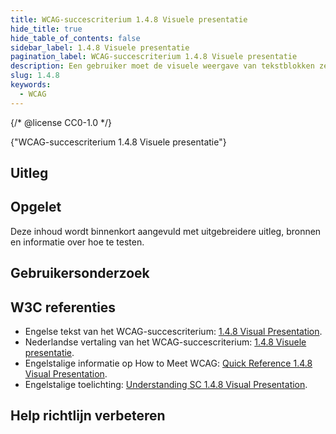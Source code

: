 ```yaml
---
title: WCAG-succescriterium 1.4.8 Visuele presentatie
hide_title: true
hide_table_of_contents: false
sidebar_label: 1.4.8 Visuele presentatie
pagination_label: WCAG-succescriterium 1.4.8 Visuele presentatie
description: Een gebruiker moet de visuele weergave van tekstblokken zelf kunnen aanpassen om deze beter te kunnen lezen.
slug: 1.4.8
keywords:
  - WCAG
---
```


{/* @license CC0-1.0 */}


<WcagHeadingGroup level={1} conformanceLevel="Niveau AAA">
  {"WCAG-succescriterium 1.4.8 Visuele presentatie"}
</WcagHeadingGroup>

## Uitleg

<Summary />

## Opgelet

Deze inhoud wordt binnenkort aangevuld met uitgebreidere uitleg, bronnen en informatie over hoe te testen.

## Gebruikersonderzoek

<CTAGebruikersonderzoek />

## W3C referenties

- Engelse tekst van het WCAG-succescriterium: [<span lang="en">1.4.8 Visual Presentation</span>](https://www.w3.org/TR/WCAG22/#visual-presentation).
- Nederlandse vertaling van het WCAG-succescriterium: [1.4.8 Visuele presentatie](https://www.w3.org/Translations/WCAG22-nl/#visuele-weergave).
- Engelstalige informatie op <span lang="en">How to Meet WCAG</span>: [<span lang="en">Quick Reference 1.4.8 Visual Presentation</span>](https://www.w3.org/WAI/WCAG22/quickref/#visual-presentation).
- Engelstalige toelichting: [<span lang="en">Understanding SC 1.4.8 Visual Presentation</span>](https://www.w3.org/WAI/WCAG22/Understanding/visual-presentation.html).

<SpotlightSection>
  <Markdown omitH1 headinglevel={3}>
    <Disclaimer />
  </Markdown>
</SpotlightSection>

## Help richtlijn verbeteren

<Markdown omitH1 headinglevel={3}>
  <WCAGFooterInfo />
</Markdown>
